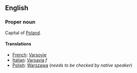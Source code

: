 ==English==

===Proper noun===

Capital of [[Poland]].

====Translations====

*[[French]]: [[Varsovie]]
*[[Italian]]: [[Varsavia]] ''f''
*[[Polish]]: [[Warszawa]] (''needs to be checked by native speaker'')